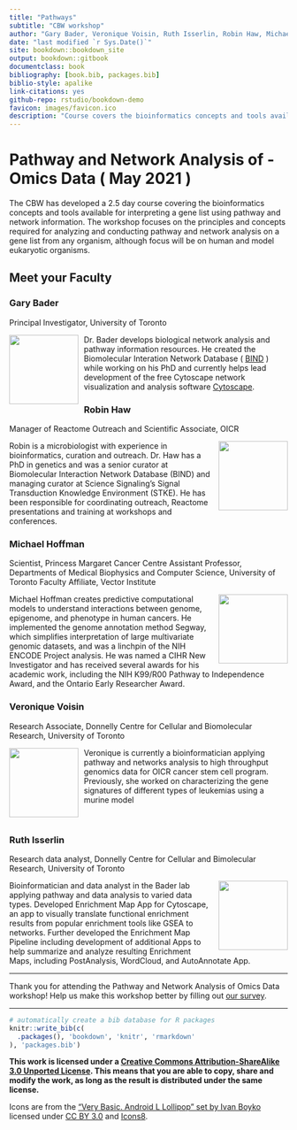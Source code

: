 ```yaml
--- 
title: "Pathways" 
subtitle: "CBW workshop"
author: "Gary Bader, Veronique Voisin, Ruth Isserlin, Robin Haw, Michael Hoffman"
date: "last modified `r Sys.Date()`"
site: bookdown::bookdown_site
output: bookdown::gitbook
documentclass: book
bibliography: [book.bib, packages.bib]
biblio-style: apalike
link-citations: yes
github-repo: rstudio/bookdown-demo
favicon: images/favicon.ico
description: "Course covers the bioinformatics concepts and tools available for interpreting a gene list using pathway and network information. "
---
```


# Pathway and Network Analysis of -Omics Data ( May 2021 )

The CBW has developed a 2.5 day course covering the bioinformatics concepts and tools available for interpreting a gene list using pathway and network information. The workshop focuses on the principles and concepts required for analyzing and conducting pathway and network analysis on a gene list from any organism, although focus will be on human and model eukaryotic organisms.

## Meet your Faculty

### Gary Bader
Principal Investigator, University of Toronto 

<img src="./images/faculty/gary_bader.jpeg" style="float:left;width:125px;padding-right:10px;" />
Dr. Bader develops biological network analysis and pathway information resources. He created the Biomolecular Interation Network Database ( [BIND](http://bind.ca) ) while working on his PhD and currently helps lead development of the free Cytoscape network visualization and analysis software [Cytoscape](http://cytoscape.org/). 

### Robin Haw
Manager of Reactome Outreach and Scientific Associate, OICR

<img src="./images/faculty/robin_haw.jpeg" style="float:right;width:125px;padding-left:10px;" />
Robin is a microbiologist with experience in bioinformatics, curation and outreach. Dr. Haw has a PhD in genetics and was a senior curator at Biomolecular Interaction Network Database (BIND) and managing curator at Science Signaling’s Signal Transduction Knowledge Environment (STKE). He has been responsible for coordinating outreach, Reactome presentations and training at workshops and conferences.

### Michael Hoffman
Scientist, Princess Margaret Cancer Centre Assistant Professor, Departments of Medical Biophysics and Computer Science, University of Toronto Faculty Affiliate, Vector Institute 

<img src="./images/faculty/michael_hoffman.jpeg" style="float:right;width:125px;padding-left:10px;" />
Michael Hoffman creates predictive computational models to understand interactions between genome, epigenome, and phenotype in human cancers. He implemented the genome annotation method Segway, which simplifies interpretation of large multivariate genomic datasets, and was a linchpin of the NIH ENCODE Project analysis. He was named a CIHR New Investigator and has received several awards for his academic work, including the NIH K99/R00 Pathway to Independence Award, and the Ontario Early Researcher Award. 

### Veronique Voisin
Research Associate, Donnelly Centre for Cellular and Biomolecular Research, University of Toronto 

<img src="./images/faculty/veronique_voisin.jpeg" style="float:left;width:125px;padding-right:10px;" />
Veronique is currently a bioinformatician applying pathway and networks analysis to high throughput genomics data for OICR cancer stem cell program. Previously, she worked on characterizing the gene signatures of different types of leukemias using a murine model

&nbsp;
&nbsp;

### Ruth Isserlin
Research data analyst, Donnelly Centre for Cellular and Bimolecular Research, University of Toronto

<img src="./images/faculty/ruth_isserlin.jpeg" style="float:right;width:125px;padding-left:10px;" />
Bioinformatician and data analyst in the Bader lab applying pathway and data analysis to varied data types. Developed Enrichment Map App for Cytoscape, an app to visually translate functional enrichment results from popular enrichment tools like GSEA to networks. Further developed the Enrichment Map Pipeline including development of additional Apps to help summarize and analyze resulting Enrichment Maps, including PostAnalysis, WordCloud, and AutoAnnotate App. 


***

Thank you for attending the Pathway and Network Analysis of Omics Data workshop! Help us make this workshop better by filling out [our survey](https://forms.gle/D8w8qyJ1r71rFnZe9).

*** 

```r
# automatically create a bib database for R packages
knitr::write_bib(c(
  .packages(), 'bookdown', 'knitr', 'rmarkdown'
), 'packages.bib')
```

**This work is licensed under a [Creative Commons Attribution-ShareAlike 3.0 Unported License](http://creativecommons.org/licenses/by-sa/3.0/deed.en_US). This means that you are able to copy, share and modify the work, as long as the result is distributed under the same license.**

Icons are from the [“Very Basic. Android L Lollipop” set by Ivan Boyko](https://www.iconfinder.com/iconsets/very-basic-android-l-lollipop) licensed under [CC BY 3.0](https://creativecommons.org/licenses/by/3.0/) and [Icons8](icons8.com). 
